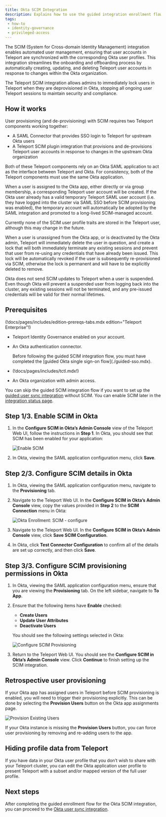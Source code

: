 ```yaml
---
title: Okta SCIM Integration
description: Explains how to use the guided integration enrollment flow to enable the Okta SCIM integration, which allows Teleport to immediately reflect changes in Okta.
tags:
 - how-to
 - identity-governance
 - privileged-access
---
```


The SCIM (System for Cross-domain Identity Management) integration enables automated user management,
ensuring that user accounts in Teleport are synchronized with the corresponding Okta user profiles.
This integration streamlines the onboarding and offboarding process by automatically creating, updating, and deleting
Teleport user accounts in response to changes within the Okta organization.

The Teleport SCIM integration allows admins to immediately lock users in Teleport when they are deprovisioned in Okta,
stopping all ongoing user Teleport sessions to maintain security and compliance.

## How it works

User provisioning (and de-provisioning) with SCIM requires two Teleport
components working together:

 - A SAML Connector that provides SSO login to Teleport for upstream Okta users
 - A Teleport SCIM plugin integration that provisions and de-provisions Teleport user accounts
   in response to changes in the upstream Okta organization

Both of these Teleport components rely on an Okta SAML application to act as the
interface between Teleport and Okta. For consistency, both of
the Teleport components must use the same Okta application.

When a user is assigned to the Okta app, either directly or via group
membership, a corresponding Teleport user account will be created. If the Okta
user already has a valid temporary Teleport SAML user account (i.e. they have
logged into the cluster via SAML SSO before SCIM provisioning was enabled), the
temporary account will automatically be adopted by the SAML integration and
promoted to a long-lived SCIM-managed account.

<Admonition type="note">
Currently none of the SCIM user profile traits are stored in the Teleport user, although this may change in the future.
</Admonition>

When a user is unassigned from the Okta app, or is deactivated by the Okta admin, Teleport will immediately delete the user in question, and create a lock that will both immediately terminate any existing sessions and prevent that user from re-using any credentials that have already been issued. This lock will be automatically revoked if the user is subsequently re-provisioned via SCIM, otherwise the lock is permanent and will have to be explicitly deleted to remove.

<Admonition type="warning">
Okta does not send SCIM updates to Teleport when a user is suspended. Even though Okta will prevent a suspended user from logging back into the cluster, any existing sessions will not be terminated, and any pre-issued credentials will be valid for their normal lifetimes.
</Admonition>

## Prerequisites

(!docs/pages/includes/edition-prereqs-tabs.mdx edition="Teleport Enterprise"!)

- Teleport Identity Governance enabled on your account.

- An Okta authentication connector. 

  <Admonition type="important">
  Before following the guided SCIM integration flow, you must have completed the
  [guided Okta single sign-on flow](./guided-sso.mdx).
  </Admonition>

- (!docs/pages/includes/tctl.mdx!)

- An Okta organization with admin access.

<Admonition type="note">

You can skip the guided SCIM integration flow if you want to set up the [guided
user sync integration](./user-sync.mdx) without SCIM. You can enable SCIM later
in the [integration status page](./okta.mdx#managing-integration-components).

</Admonition>

## Step 1/3. Enable SCIM in Okta

1. In the **Configure SCIM in Okta’s Admin Console** view of the Teleport Web
   UI, follow the instructions in **Step 1**. In Okta, you should see that SCIM
   has been enabled for your application:

   ![Enable SCIM](../../../img/enterprise/plugins/okta/scim-enable.png)

1. In Okta, viewing the SAML application configuration menu, click **Save**.

## Step 2/3. Configure SCIM details in Okta

1. In Okta, viewing the SAML application configuration menu, navigate to the
   **Provisioning** tab.

1. Navigate to the Teleport Web UI. In the **Configure SCIM in Okta’s Admin
   Console** view, copy the values provided in **Step 2** to the **SCIM
   Connection** menu in Okta:

   ![Okta Enrollment: SCIM - configure](../../../img/enterprise/plugins/okta/scim-configure.png)

1. Navigate to the Teleport Web UI. In the **Configure SCIM in Okta’s Admin
   Console** view, click **Save SCIM Configuration**.

1. In Okta, click **Test Connector Configuration** to confirm all of the details
   are set up correctly, and then click **Save**.

## Step 3/3. Configure SCIM provisioning permissions in Okta

1. In Okta, viewing the SAML application configuration menu, ensure that you are
   viewing the **Provisioning** tab. On the left sidebar, navigate to **To App**.

1. Ensure that the following items have **Enable** checked:
   - **Create Users**
   - **Update User Attributes**
   - **Deactivate Users**

   You should see the following settings selected in Okta:

   ![Configure SCIM Provisioning](../../../img/enterprise/plugins/okta/scim-provisioning.png)

1. Return to the Teleport Web UI. You should see the **Configure SCIM in Okta’s
   Admin Console** view. Click **Continue** to finish setting up the SCIM
   integration.

## Retrospective user provisioning

If your Okta app has assigned users in Teleport before SCIM provisioning is
enabled, you will need to trigger their provisioning explicitly. This can be
done by selecting the **Provision Users** button on the Okta app assignments page.

![Provision Existing Users](../../../img/enterprise/plugins/okta/scim-provision-existing-users.png)

If your Okta instance is missing the **Provision Users** button, you can force
user provisioning by removing and re-adding users to the app.

## Hiding profile data from Teleport

If you have data in your Okta user profile that you don’t wish to share with
your Teleport cluster, you can edit the Okta application user profile to present
Teleport with a subset and/or mapped version of the full user profile.

## Next steps

After completing the guided enrollment flow for the Okta SCIM integration, you
can proceed to the [Okta user sync integration](./user-sync.mdx).
